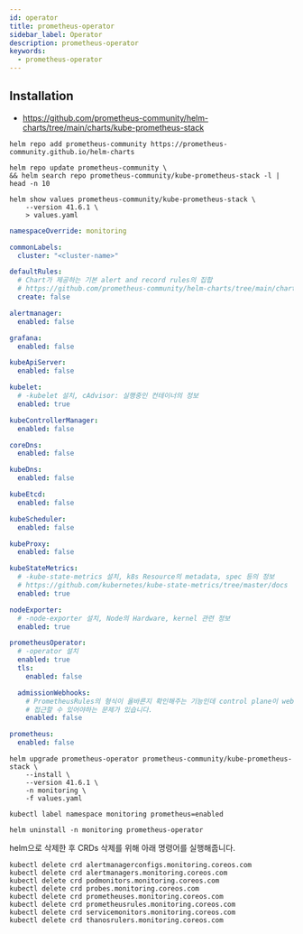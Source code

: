 ```yaml
---
id: operator
title: prometheus-operator
sidebar_label: Operator
description: prometheus-operator
keywords:
  - prometheus-operator
---
```


## Installation

- https://github.com/prometheus-community/helm-charts/tree/main/charts/kube-prometheus-stack

```shell
helm repo add prometheus-community https://prometheus-community.github.io/helm-charts
```

```shell
helm repo update prometheus-community \
&& helm search repo prometheus-community/kube-prometheus-stack -l | head -n 10
```

```shell
helm show values prometheus-community/kube-prometheus-stack \
    --version 41.6.1 \
    > values.yaml
```

```yaml title="values.yaml"
namespaceOverride: monitoring

commonLabels:
  cluster: "<cluster-name>"

defaultRules:
  # Chart가 제공하는 기본 alert and record rules의 집합
  # https://github.com/prometheus-community/helm-charts/tree/main/charts/kube-prometheus-stack/templates/prometheus/rules-1.14
  create: false

alertmanager:
  enabled: false

grafana:
  enabled: false

kubeApiServer:
  enabled: false

kubelet:
  # -kubelet 설치, cAdvisor: 실행중인 컨테이너의 정보
  enabled: true

kubeControllerManager:
  enabled: false

coreDns:
  enabled: false

kubeDns:
  enabled: false

kubeEtcd:
  enabled: false

kubeScheduler:
  enabled: false

kubeProxy:
  enabled: false

kubeStateMetrics:
  # -kube-state-metrics 설치, k8s Resource의 metadata, spec 등의 정보
  # https://github.com/kubernetes/kube-state-metrics/tree/master/docs
  enabled: true

nodeExporter:
  # -node-exporter 설치, Node의 Hardware, kernel 관련 정보
  enabled: true

prometheusOperator:
  # -operator 설치
  enabled: true
  tls:
    enabled: false

  admissionWebhooks:
    # PrometheusRules의 형식이 올바른지 확인해주는 기능인데 control plane이 webhook 서비스에
    # 접근할 수 있어야하는 문제가 있습니다.
    enabled: false

prometheus:
  enabled: false
```

```shell
helm upgrade prometheus-operator prometheus-community/kube-prometheus-stack \
    --install \
    --version 41.6.1 \
    -n monitoring \
    -f values.yaml
```

```shell
kubectl label namespace monitoring prometheus=enabled
```

```shell
helm uninstall -n monitoring prometheus-operator
```

helm으로 삭제한 후 CRDs 삭제를 위해 아래 명령어를 실행해줍니다.

```shell
kubectl delete crd alertmanagerconfigs.monitoring.coreos.com
kubectl delete crd alertmanagers.monitoring.coreos.com
kubectl delete crd podmonitors.monitoring.coreos.com
kubectl delete crd probes.monitoring.coreos.com
kubectl delete crd prometheuses.monitoring.coreos.com
kubectl delete crd prometheusrules.monitoring.coreos.com
kubectl delete crd servicemonitors.monitoring.coreos.com
kubectl delete crd thanosrulers.monitoring.coreos.com
```
